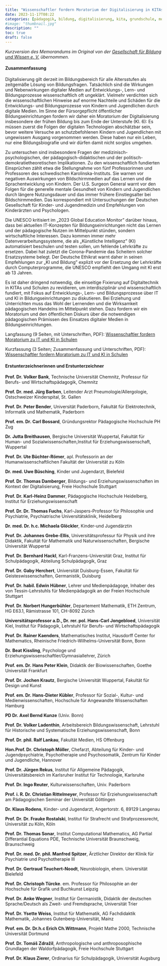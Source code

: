```yaml
---
title: "Wissenschaftler fordern Moratorium der Digitalisierung in KITAs und Schulen"
date: 2023-11-17T08:22
categories: [pädagogik, bildung, digitalisierung, kita, grundschule, moratorium]
#image: "thumbnail.jpg"
description: "" 
toc: true
draft: false
---
```


*Kurzversion des Memorandums im Original von der [Gesellschaft für Bildung und Wissen e. V.](https://bildung-wissen.eu/fachbeitraege/wissenschaftler-fordern-moratorium-der-digitalisierung-in-kitas-und-schulen.html) übernommen.*

#### **Zusammenfassung**

Digitalisierung gilt derzeit im Bildungsbereich für alle Altersstufen als zeitgemäße Lösung von Bildungsfragen. Tatsächlich sind die Wirkungen und Nebenwirkungen digitaler Medien auf Entwicklungs-, Lern- und Bildungsprozesse wissenschaftlich oft ungeklärt. Vielmehr verdichten sich die wissenschaftlichen Hinweise auf enorme Nachteile und Schäden für die Entwicklungs- und Bildungsprozesse von Kindern und Jugendlichen durch digitale Medien. Im Sinne der Fürsorgepflicht öffentlicher Bildungseinrichtungen fordern wir daher ein Moratorium der Digitalisierung insbesondere der frühen Bildung bis zum Ende der Unterstufe (Kl. 6): Es müssen zuerst die Folgen der digitalen Technologien abschätzbar sein, bevor weitere Versuche an schutzbefohlenen Kindern und Jugendlichen mit ungewissem Ausgang vorgenommen werden. Diese haben nur ein Leben, nur eine Bildungsbiografie und wir dürfen damit nicht sorglos umgehen.

Zu untersuchen sind insbesondere Fragen der medizinisch-psychologischen, der pädagogisch-didaktischen und der politisch-demokratietheoretischen Implikationen. Zu den wissenschaftlich fundierten Einsprüchen zählt etwa die Stellungnahme von fünf Professorinnen und Professoren des schwedischen Karolinska-Instituts. Sie warnen vor negativen Auswirkungen von Bildschirmmedien auf das Lernen und die Sprachentwicklung von Kindern. Der U.S. Surgeon General warnt vor den Folgen für die generelle mentale Gesundheit von Kindern und Jugendlichen durch längere Nutzungsdauer und das immer frühere Einstiegsalter bei Bildschirmmedien. Das korrespondiert mit Untersuchungen der Deutschen Gesellschaft für Kinder- und Jugendmedizin und Empfehlungen von Kinderärzten und Psychologen.

Die UNESCO kritisiert im „2023 Global Education Monitor" darüber hinaus, dass bei aktuellen IT-Konzepten für Bildungseinrichtungen nicht das Lernen und der pädagogische Nutzen im Mittelpunkt stünden, sondern wirtschaftliche Interessen. Dazu kommen immer mehr Datenverarbeitungssysteme, die als „Künstliche Intelligenz" (KI) automatisiert beschulen und testen sollen, um fehlende Lehrkräfte zu ersetzen. Dabei hat zuletzt die Corona-Pandemie das Scheitern solcher Ersatzsysteme belegt. Der Deutsche Ethikrat warnt daher in seinen Empfehlungen zur „KI und Bildung" explizit vor der Ersetzung der Lehrkräfte durch Computerprogramme, die UNESCO empfiehlt den Umgang mit KI erst ab 13 Jahren.

Es ist daher dringend notwendig, die einseitige Fixierung auf Digitaltechnik in KITAs und Schulen zu revidieren, um interdisziplinär und wissenschaftlich fundiert, mit Fokus auf Entwicklungs-, Lern- und Bildungsprozesse über IT und KI in Bildungseinrichtungen zu diskutieren. Bei Erziehung und Unterrichten muss das Wohl der Lernenden und die Wirksamkeit pädagogischen Handelns im Mittelpunkt stehen. Dazu fordern wir ein Moratorium und den öffentlichen Diskurs über die notwendigen pädagogischen Prämissen des Einsatzes digitaler Medien in Bildungseinrichtungen.

Langfassung (9 Seiten, mit Unterschriften, PDF): [Wissenschaftler fordern Moratorium zu IT und KI in Schulen](https://xn--die-pdagogische-wende-91b.de/wp-content/uploads/2023/11/moratorium_pub_17nov23.pdf)

Kurzfassung (3 Seiten; Zusammenfassung und Unterschriften, PDF): [Wissenschaftler fordern Moratorium zu IT und KI in Schulen](https://xn--die-pdagogische-wende-91b.de/wp-content/uploads/2023/11/moratorium_pub_17nov23_kurz.pdf)

#### Erstunterzeichnerinnen und Erstunterzeichner

**Prof. Dr. Volker Bank**, Technische Universität Chemnitz, Professur für Berufs- und Wirtschaftspädagogik, Chemnitz

**Prof. Dr. med. Jürg Barben**, Leitender Arzt Pneumologie/Allergologie, Ostschweizer Kinderspital, St. Gallen

**Prof. Dr. Peter Bender**, Universität Paderborn, Fakultät für Elektrotechnik, Informatik und Mathematik, Paderborn

**Prof. em. Dr. Carl Bossard**, Gründungsrektor Pädagogische Hochschule PH Zug

**Dr. Jutta Breithausen**, Bergische Universität Wuppertal, Fakultät für Human- und Sozialwissenschaften,Institut für Erziehungswissenschaft, Wuppertal

**Prof. Dr. Ute Büchter-Römer**, apl. Professorin an der Humanwissenschaftlichen Fakultät der Universität zu Köln

**Dr. med. Uwe Büsching**, Kinder und Jugendarzt, Bielefeld

**Prof. Dr. Thomas Damberger**, Bildungs- und Erziehungswissenschaften im Kontext der Digitalisierung, Freie Hochschule Stuttgart

**Prof. Dr. Karl-Heinz Dammer**, Pädagogische Hochschule Heidelberg, Institut für Erziehungswissenschaft

**Prof. Dr. Dr. Thomas Fuchs**, Karl-Jaspers-Professor für Philosophie und Psychiatrie, Psychiatrische Universitätsklinik, Heidelberg

**Dr. med. Dr. h.c. Michaela Glöckler**, Kinder-und Jugendärztin

**Prof. Dr. Johannes Grebe-Ellis**, Universitätsprofessur für Physik und ihre Didaktik, Fakultät für Mathematik und Naturwissenschaften, Bergische Universität Wuppertal

**Prof. Dr. Bernhard Hackl**, Karl-Franzens-Universität Graz, Institut für Schulpädagogik, Abteilung Schulpädagogik, Graz

**Prof. Dr. Gaby Herchert**, Universität Duisburg-Essen, Fakultät für Geisteswissenschaften, Germanistik, Duisburg

**Prof. Dr. habil. Edwin Hübner**, Lehrer und Medienpädagoge, Inhaber des von Tessin-Lehrstuhls für Medienpädagogik an der Freien Hochschule Stuttgart

**Prof. Dr. Norbert Hungerbühler**, Departement Mathematik, ETH Zentrum, HG E63.1, Rämistrasse 101, CH-8092 Zürich

**Universitätsprofessor a.D., Dr. rer. pol. Hans-Carl Jongebloed**, Universität Kiel, Institut für Pädagogik, Lehrstuhl für Berufs- und Wirtschaftspädagogik

**Prof. Dr. Rainer Kaenders**, Mathematisches Institut, Hausdorff Center for Mathematics, Rheinische Friedrich-Wilhelms-Universität Bonn, Bonn

**Dr. Beat Kissling**, Psychologe und Erziehungswissenschaftler/Gymnasiallehrer, Zürich

**Prof. em. Dr. Hans Peter Klein**, Didaktik der Biowissenschaften, Goethe Universität Frankfurt

**Prof. Dr. Jochen Krautz**, Bergische Universität Wuppertal, Fakultät für Design und Kunst

**Prof. em. Dr. Hans-Dieter Kübler**, Professor für Sozial-, Kultur- und Medienwissenschaften, Hochschule für Angewandte Wissenschaften Hamburg

**PD Dr. Axel Bernd Kunze** (Univ. Bonn)

**Prof. Dr. Volker Ladenthin**, Arbeitsbereich Bildungswissenschaft, Lehrstuhl für Historische und Systematische Erziehungswissenschaft, Bonn

**Prof. Dr. phil. Ralf Lankau**, Fakultät Medien, HS Offenburg

**Hon.Prof. Dr. Christoph Möller**, Chefarzt, Abteilung für Kinder- und Jugendpsychiatrie, Psychotherapie und Psychosomatik, Zentrum für Kinder und Jugendliche, Hannover

**Prof. Dr. Jürgen Rekus**, Institut für Allgemeine Pädagogik, Universitätsbereich im Karlsruher Institut für Technologie, Karlsruhe

**Prof. Dr. Ingo Reuter**, Kulturwissenschaften, Univ. Paderborn

**Prof. i. R. Dr. Christian Rittelmeyer**, Professor für Erziehungswissenschaft am Pädagogischen Seminar der Universität Göttingen

**Dr. Klaus Rodens**, Kinder- und Jugendarzt, Angertorstr. 6, 89129 Langenau

**Prof. Dr. Dr. Frauke Rostalski**, Institut für Strafrecht und Strafprozessrecht, Universität zu Köln, Köln

**Prof. Dr. Thomas Sonar**, Institut Computational Mathematics, AG Partial Differantial Equations PDE, Technische Universität Braunschweig, Braunschweig

**Prof. Dr. med. Dr. phil. Manfred Spitzer**, Ärztlicher Direktor der Klinik für Psychiatrie und Psychotherapie III

**Prof. Dr. Gertraud Teuchert-Noodt**, Neurobiologin, ehem. Universität Bielefeld

**Prof. Dr. Christoph Türcke**. em. Professor für Philosophie an der Hochschule für Grafik und Buchkunst Leipzig

**Prof. Dr. Anke Wegner**, Institut für Germanistik, Didaktik der deutschen Sprache/Deutsch als Zweit- und Fremdsprache, Universität Trier

**Prof. Dr. Ysette Weiss**, Institut für Mathematik, AG Fachdidaktik Mathematik, Johannes Gutenberg-Universität, Mainz

**Prof. em. Dr. Dr.h.c Erich Ch.Wittmann**, Projekt Mathe 2000, Technische Universität Dortmund

**Prof. Dr. Tomáš Zdražil**, Anthropologische und anthroposophische Grundlagen der Waldorfpädagogik, Freie Hochschule Stuttgart

**Prof. Dr. Klaus Zierer**, Ordinarius für Schulpädagogik, Universität Augsburg
